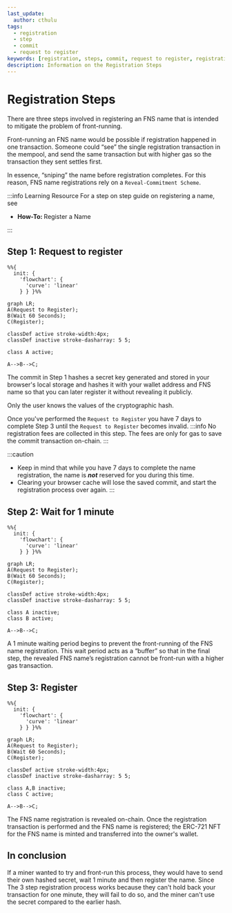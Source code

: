 ```yaml
---
last_update:
  author: cthulu
tags:
  - registration
  - step
  - commit
  - request to register
keywords: [registration, steps, commit, request to register, registration transaction, register transaction, ens registration, ens register, ens register a name, ens name registration, name registration, ens registration, get your own ens, get your own ens name]
description: Information on the Registration Steps
---
```


# Registration Steps

There are three steps involved in registering an FNS name that is intended to mitigate the problem of front-running.

Front-running an FNS name would be possible if registration happened in one transaction.
Someone could “see” the single registration transaction in the mempool, and send the same transaction but with higher gas so the transaction they sent settles first.

In essence, “sniping” the name before registration completes. For this reason, FNS name registrations rely on a `Reveal-Commitment Scheme`.

:::info Learning Resource
For a step on step guide on registering a name, see
 - <Link to="/howto/registration"><b>How-To: </b>Register a Name</Link>
:::

## Step 1: Request to register
```mermaid
%%{
  init: {
    'flowchart': {
      'curve': 'linear'
    } } }%%
      
graph LR;
A(Request to Register);
B(Wait 60 Seconds);
C(Register);

classDef active stroke-width:4px;
classDef inactive stroke-dasharray: 5 5;

class A active;

A-->B-->C;
```

The commit in Step 1 hashes a secret key generated and stored in your browser's local storage and hashes it with your wallet address and FNS name so that you can later register it without revealing it publicly.

Only the user knows the values of the cryptographic hash.

Once you've performed the `Request to Register` you have 7 days to complete Step 3 until the `Request to Register` becomes invalid.
:::info
No registration fees are collected in this step. The fees are only for gas to save the commit transaction on-chain.
:::

:::caution
 - Keep in mind that while you have 7 days to complete the name registration, the name is ***not*** reserved for you during this time.
 - Clearing your browser cache will lose the saved commit, and start the registration process over again.
:::

<!--

<BrowserWindow url="app.fildomains.com">
  <Image img="/img/registration_3steps_img1.webp"/>
</BrowserWindow>

-->

## Step 2: Wait for 1 minute
```mermaid
%%{
  init: {
    'flowchart': {
      'curve': 'linear'
    } } }%%
      
graph LR;
A(Request to Register);
B(Wait 60 Seconds);
C(Register);

classDef active stroke-width:4px;
classDef inactive stroke-dasharray: 5 5;

class A inactive;
class B active;

A-->B-->C;
```

A 1 minute waiting period begins to prevent the front-running of the FNS name registration. This wait period acts as a “buffer” so that in the final step, the revealed FNS name’s registration cannot be front-run with a higher gas transaction.

<!--

<BrowserWindow url="app.fildomains.com">
  <Image img="/img/registration_3steps_img2.webp"/>
</BrowserWindow>

-->

## Step 3: Register
```mermaid
%%{
  init: {
    'flowchart': {
      'curve': 'linear'
    } } }%%
      
graph LR;
A(Request to Register);
B(Wait 60 Seconds);
C(Register);

classDef active stroke-width:4px;
classDef inactive stroke-dasharray: 5 5;

class A,B inactive;
class C active;

A-->B-->C;
```

The FNS name registration is revealed on-chain. Once the registration transaction is performed and the FNS name is registered; the ERC-721 NFT for the FNS name is minted and transferred into the owner's wallet.

<!--

<BrowserWindow url="app.fildomains.com">
  <Image img="/img/registration_3steps_img3.webp"/>
</BrowserWindow>

-->

## In conclusion
If a miner wanted to try and front-run this process, they would have to send their own hashed secret, wait 1 minute and then register the name. Since The 3 step registration process works because they can't hold back your transaction for one minute, they will fail to do so, and the miner can't use the secret compared to the earlier hash.